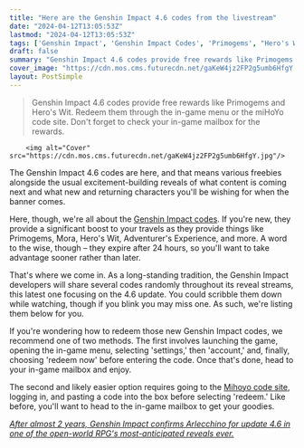 ```yaml
---
title: "Here are the Genshin Impact 4.6 codes from the livestream"
date: "2024-04-12T13:05:53Z"
lastmod: "2024-04-12T13:05:53Z"
tags: ['Genshin Impact', 'Genshin Impact Codes', 'Primogems', "Hero's Wit", "Adventurer's Experience", 'miHoYo', 'RPG']
draft: false
summary: "Genshin Impact 4.6 codes provide free rewards like Primogems and Hero's Wit. Redeem them through the in-game menu or the miHoYo code site. Don't forget to check your in-game mailbox for the rewards."
cover_image: "https://cdn.mos.cms.futurecdn.net/gaKeW4jz2FP2g5umb6HfgY.jpg" 
layout: PostSimple
---
```

> Genshin Impact 4.6 codes provide free rewards like Primogems and Hero's Wit. Redeem them through the in-game menu or the miHoYo code site. Don't forget to check your in-game mailbox for the rewards.


        <img alt="Cover" src="https://cdn.mos.cms.futurecdn.net/gaKeW4jz2FP2g5umb6HfgY.jpg"/>
        
The Genshin Impact 4.6 codes are here, and that means various freebies alongside the usual excitement-building reveals of what content is coming next and what new and returning characters you'll be wishing for when the banner comes. 

Here, though, we're all about the [Genshin Impact codes](https://www.gamesradar.com/genshin-impact-codes-redeem/). If you're new, they provide a significant boost to your travels as they provide things like Primogems, Mora, Hero's Wit, Adventurer's Experience, and more. A word to the wise, though – they expire after 24 hours, so you'll want to take advantage sooner rather than later. 

That's where we come in. As a long-standing tradition, the Genshin Impact developers will share several codes randomly throughout its reveal streams, this latest one focusing on the 4.6 update. You could scribble them down while watching, though if you blink you may miss one. As such, we're listing them below for you.

If you're wondering how to redeem those new Genshin Impact codes, we recommend one of two methods. The first involves launching the game, opening the in-game menu, selecting 'settings,' then 'account,' and, finally, choosing 'redeem now' before entering the code. Once that's done, head to your in-game mailbox and enjoy.

The second and likely easier option requires going to the [Mihoyo code site](https://genshin.hoyoverse.com/en/gift), logging in, and pasting a code into the box before selecting 'redeem.' Like before, you'll want to head to the in-game mailbox to get your goodies.

[<em>After almost 2 years, Genshin Impact confirms Arlecchino for update 4.6 in one of the open-world RPG's most-anticipated reveals ever.</em>](https://www.gamesradar.com/genshin-impact-arlecchino-reveal-update-46/)
        